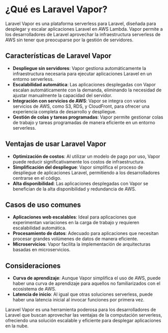 # ¿Qué es Laravel Vapor?

Laravel Vapor es una plataforma serverless para Laravel, diseñada para desplegar y escalar aplicaciones Laravel en AWS Lambda. Vapor permite a los desarrolladores de Laravel aprovechar la infraestructura serverless de AWS sin tener que preocuparse por la gestión de servidores.

## Características de Laravel Vapor

- **Despliegue sin servidores**: Vapor gestiona automáticamente la infraestructura necesaria para ejecutar aplicaciones Laravel en un entorno serverless.
- **Escalabilidad automática**: Las aplicaciones desplegadas con Vapor escalan automáticamente con la demanda, eliminando la necesidad de ajustar manualmente la capacidad del servidor.
- **Integración con servicios de AWS**: Vapor se integra con varios servicios de AWS, como S3, RDS, y CloudFront, para ofrecer una experiencia completa de desarrollo y despliegue.
- **Gestión de colas y tareas programadas**: Vapor permite gestionar colas de trabajo y tareas programadas de manera eficiente en un entorno serverless.

## Ventajas de usar Laravel Vapor

- **Optimización de costos**: Al utilizar un modelo de pago por uso, Vapor puede reducir significativamente los costos de infraestructura.
- **Simplificación del despliegue**: Vapor simplifica el proceso de despliegue de aplicaciones Laravel, permitiendo a los desarrolladores centrarse en el código.
- **Alta disponibilidad**: Las aplicaciones desplegadas con Vapor se benefician de la alta disponibilidad y redundancia de AWS.

## Casos de uso comunes

- **Aplicaciones web escalables**: Ideal para aplicaciones que experimentan variaciones en la carga de trabajo y requieren escalabilidad automática.
- **Procesamiento de datos**: Adecuado para aplicaciones que necesitan procesar grandes volúmenes de datos de manera eficiente.
- **Microservicios**: Vapor facilita la implementación de arquitecturas basadas en microservicios.

## Consideraciones

- **Curva de aprendizaje**: Aunque Vapor simplifica el uso de AWS, puede haber una curva de aprendizaje para aquellos no familiarizados con el ecosistema de AWS.
- **Latencia de inicio**: Al igual que otras soluciones serverless, puede haber una latencia inicial al invocar funciones por primera vez.

Laravel Vapor es una herramienta poderosa para los desarrolladores de Laravel que buscan aprovechar las ventajas de la computación serverless, ofreciendo una solución escalable y eficiente para desplegar aplicaciones en la nube.
